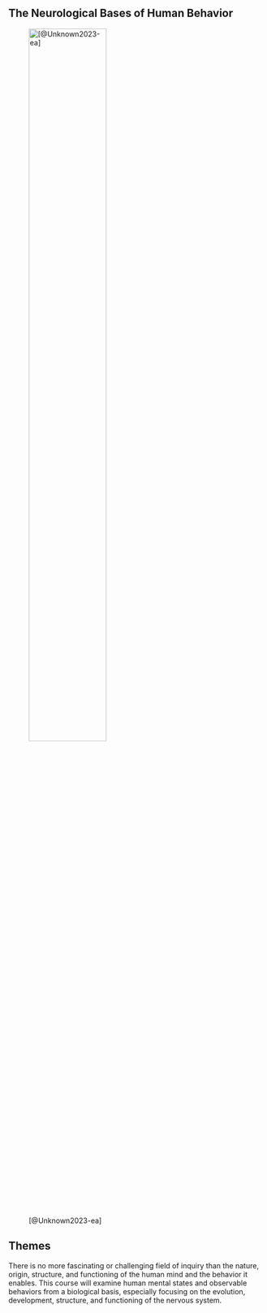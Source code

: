 ## The Neurological Bases of Human Behavior

![[@Unknown2023-ea]](https://pennstatehealthnews.org/wp-content/uploads/2023/10/SURG-MixedRealityAVMSurgery_01.jpg){width="60%"}

## Themes

There is no more fascinating or challenging field of inquiry than the nature, origin, structure, and functioning of the human mind and the behavior it enables. This course will examine human mental states and observable behaviors from a biological basis, especially focusing on the evolution, development, structure, and functioning of the nervous system.
